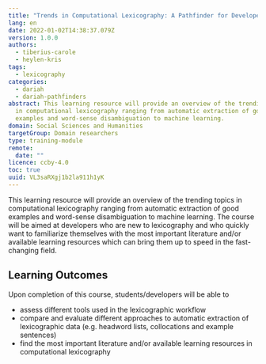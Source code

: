 ```yaml
---
title: "Trends in Computational Lexicography: A Pathfinder for Developers"
lang: en
date: 2022-01-02T14:38:37.079Z
version: 1.0.0
authors:
  - tiberius-carole
  - heylen-kris
tags:
  - lexicography
categories:
  - dariah
  - dariah-pathfinders
abstract: This learning resource will provide an overview of the trending topics
  in computational lexicography ranging from automatic extraction of good
  examples and word-sense disambiguation to machine learning.
domain: Social Sciences and Humanities
targetGroup: Domain researchers
type: training-module
remote:
  date: ""
licence: ccby-4.0
toc: true
uuid: VL3saRXgj1b2la911h1yK
---
```


This learning resource will provide an overview of the trending topics in computational lexicography ranging from automatic extraction of good examples and word-sense disambiguation to machine learning. The course will be aimed at developers who are new to lexicography and who quickly want to familiarize themselves with the most important literature and/or available learning resources which can bring them up to speed in the fast-changing field.

## Learning Outcomes

Upon completion of this course, students/developers will be able to

- assess different tools used in the lexicographic workflow
- compare and evaluate different approaches to automatic extraction of lexicographic data (e.g. headword lists, collocations and example sentences)
- find the most important literature and/or available learning resources in computational lexicography
